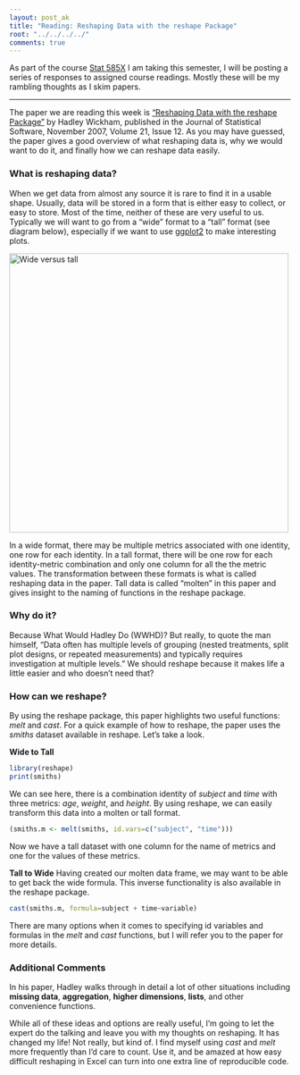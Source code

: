 ```yaml
---
layout: post_ak
title: "Reading: Reshaping Data with the reshape Package"
root: "../../../../"
comments: true
---
```


As part of the course [Stat 585X](http://dicook.github.io/stat585/) I am taking this semester, I will be posting a series of responses to assigned course readings. Mostly these will be my rambling thoughts as I skim papers.

****

The paper we are reading this week is ["Reshaping Data with the reshape Package"](http://www.jstatsoft.org/v21/i12/paper) by Hadley Wickham, published in the Journal of Statistical Software, November 2007, Volume 21, Issue 12. As you may have guessed, the paper gives a good overview of what reshaping data is, why we would want to do it, and finally how we can reshape data easily.

### What is reshaping data?
When we get data from almost any source it is rare to find it in a usable shape. Usually, data will be stored in a form that is either easy to collect, or easy to store. Most of the time, neither of these are very useful to us. Typically we will want to go from a "wide" format to a "tall" format (see diagram below), especially if we want to use [ggplot2](http://ggplot2.org) to make interesting plots. 

<img src="{{ page.root }}images/blog/01142014widevstall.png" alt="Wide versus tall" style="width: 500px;"/>

In a wide format, there may be multiple metrics associated with one identity, one row for each identity. In a tall format, there will be one row for each identity-metric combination and only one column for all the the metric values. The transformation between these formats is what is called reshaping data in the paper. Tall data is called "molten" in this paper and gives insight to the naming of functions in the reshape package.

### Why do it?
Because What Would Hadley Do (WWHD)? But really, to quote the man himself, "Data often has multiple levels of grouping (nested treatments, split plot designs, or repeated
measurements) and typically requires investigation at multiple levels." We should reshape because it makes life a little easier and who doesn't need that?

### How can we reshape?
By using the reshape package, this paper highlights two useful functions: *melt* and *cast*. For a quick example of how to reshape, the paper uses the *smiths* dataset available in reshape. Let's take a look.

**Wide to Tall**
```r
library(reshape)
print(smiths)
```
We can see here, there is a combination identity of *subject* and *time* with three metrics: *age*, *weight*, and *height*. By using reshape, we can easily transform this data into a molten or tall format.
```r
(smiths.m <- melt(smiths, id.vars=c("subject", "time")))
```
Now we have a tall dataset with one column for the name of metrics and one for the values of these metrics. 

**Tall to Wide**
Having created our molten data frame, we may want to be able to get back the wide formula. This inverse functionality is also available in the reshape package.
```r
cast(smiths.m, formula=subject + time~variable)
```

There are many options when it comes to specifying id variables and formulas in the *melt* and *cast* functions, but I will refer you to the paper for more details.

### Additional Comments
In his paper, Hadley walks through in detail a lot of other situations including **missing data**, **aggregation**, **higher dimensions**, **lists**, and other convenience functions. 

While all of these ideas and options are really useful, I'm going to let the expert do the talking and leave you with my thoughts on reshaping. It has changed my life! Not really, but kind of. I find myself using *cast* and *melt* more frequently than I'd care to count. Use it, and be amazed at how easy difficult reshaping in Excel can turn into one extra line of reproducible code. 
